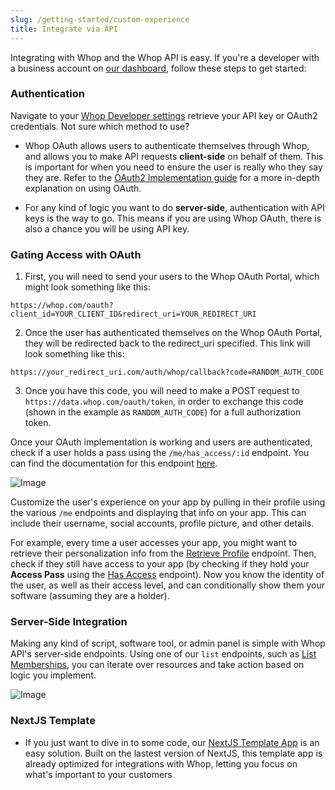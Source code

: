 ```yaml
---
slug: /getting-started/custom-experience
title: Integrate via API
---
```



Integrating with Whop and the Whop API is easy. If you're a developer with a business account on [our dashboard](https://dash.whop.com), follow these steps to get started:

### Authentication

Navigate to your [Whop Developer settings](https://dash.whop.com/developer) retrieve your API key or OAuth2 credentials. Not sure which method to use?

- Whop OAuth allows users to authenticate themselves through Whop, and allows you to make API requests **client-side** on behalf of them. This is important for when you need to ensure the user is really who they say they are.
  Refer to the [OAuth2 Implementation guide](/authentication/oauth) for a more in-depth explanation on using OAuth.

- For any kind of logic you want to do **server-side**, authentication with API keys is the way to go. This means if you are using Whop OAuth, there is also a chance you will be using API key.



### Gating Access with OAuth

1. First, you will need to send your users to the Whop OAuth Portal, which might look something like this:

```
https://whop.com/oauth?client_id=YOUR_CLIENT_ID&redirect_uri=YOUR_REDIRECT_URI
```

2. Once the user has authenticated themselves on the Whop OAuth Portal, they will be redirected back to the redirect_uri specified. This link will look something like this:
```
https://your_redirect_uri.com/auth/whop/callback?code=RANDOM_AUTH_CODE
```

3. Once you have this code, you will need to make a POST request to `https://data.whop.com/oauth/token`, in order to exchange this code (shown in the example as `RANDOM_AUTH_CODE`) for a full authorization token.

Once your OAuth implementation is working and users are authenticated, check if a user holds a pass using the `/me/has_access/:id` endpoint. You can find the documentation for this endpoint [here](https://dev.whop.com/reference/has_access).

![Image](./assets/check-access.png)

Customize the user's experience on your app by pulling in their profile using the various `/me` endpoints and displaying that info on your app. This can include their username, social accounts, profile picture, and other details.

For example, every time a user accesses your app, you might want to retrieve their personalization info from the [Retrieve Profile](https://dev.whop.com/reference/retrieve_profile) endpoint.
Then, check if they still have access to your app (by checking if they hold your **Access Pass** using the [Has Access](https://dev.whop.com/reference/has_access) endpoint). 
Now you know the identity of the user, as well as their access level, and can conditionally show them your software (assuming they are a holder).

### Server-Side Integration

Making any kind of script, software tool, or admin panel is simple with Whop API's server-side endpoints. Using one of our `list` endpoints, such as [List Memberships](https://dev.whop.com/reference/list_memberships),
you can iterate over resources and take action based on logic you implement.

![Image](./assets/list-memberships.png)

### NextJS Template

- If you just want to dive in to some code, our [NextJS Template App](/nextjs) is an easy solution. Built on the lastest version of NextJS, this template app is already optimized for integrations with Whop, letting you focus on what's important to your customers

<IntegrationPoints />
